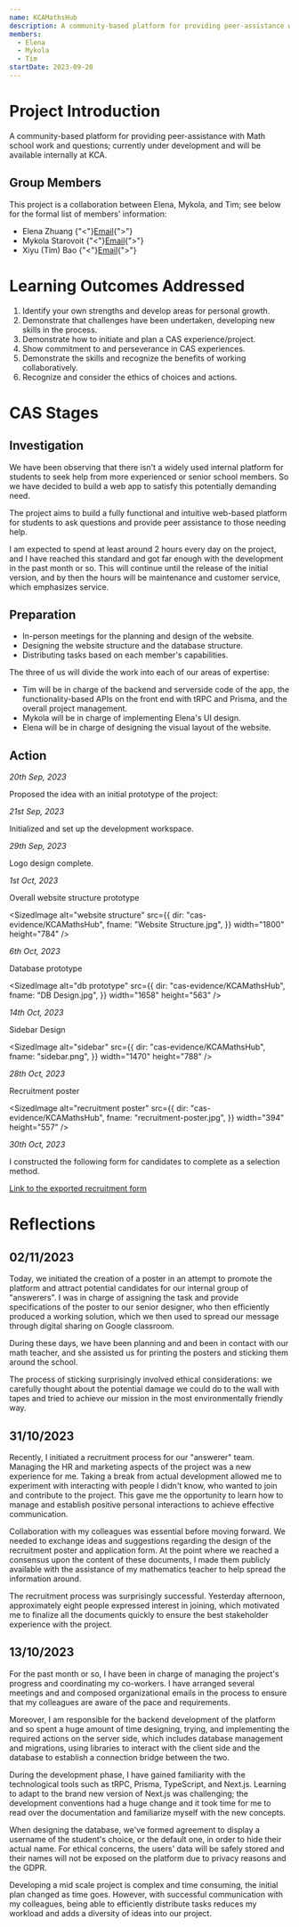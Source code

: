 ```yaml
---
name: KCAMathsHub
description: A community-based platform for providing peer-assistance with Math school work and questions; currently under development and will be available internally at KCA.
members:
  - Elena
  - Mykola
  - Tim
startDate: 2023-09-20
---
```


# Project Introduction

A community-based platform for providing peer-assistance with Math school work and questions; currently under development and will be available internally at KCA.

## Group Members

This project is a collaboration between Elena, Mykola, and Tim; see below for the formal list of members' information:

- Elena Zhuang {"<"}[Email](mailto:elena.zhu@kcpupils.org){">"}
- Mykola Starovoit {"<"}[Email](mailto:mykola.sta@kcpupils.org){">"}
- Xiyu (Tim) Bao {"<"}[Email](mailto:tim.bao@kcpupils.org){">"}

# Learning Outcomes Addressed

1. Identify your own strengths and develop areas for personal growth.
2. Demonstrate that challenges have been undertaken, developing new skills in the process.
3. Demonstrate how to initiate and plan a CAS experience/project.
4. Show commitment to and perseverance in CAS experiences.
5. Demonstrate the skills and recognize the benefits of working collaboratively.
6. Recognize and consider the ethics of choices and actions.

<CASStrandsHours creativityHours={120} activityHours={0} serviceHours={40} />

# CAS Stages

## Investigation

We have been observing that there isn't a widely used internal platform for students to seek help from more experienced or senior school members. So we have decided to build a web app to satisfy this potentially demanding need.

The project aims to build a fully functional and intuitive web-based platform for students to ask questions and provide peer assistance to those needing help.

I am expected to spend at least around 2 hours every day on the project, and I have reached this standard and got far enough with the development in the past month or so. This will continue until the release of the initial version, and by then the hours will be maintenance and customer service, which emphasizes service.

## Preparation

- In-person meetings for the planning and design of the website.
- Designing the website structure and the database structure.
- Distributing tasks based on each member's capabilities.

The three of us will divide the work into each of our areas of expertise:

- Tim will be in charge of the backend and serverside code of the app, the functionality-based APIs on the front end with tRPC and Prisma, and the overall project management.
- Mykola will be in charge of implementing Elena's UI design.
- Elena will be in charge of designing the visual layout of the website.

## Action

_20th Sep, 2023_

Proposed the idea with an initial prototype of the project:

<SizedImage
  alt="Prep"
  src="https://raw.githubusercontent.com/timthedev07/my-website/dev/assets/cas-evidence/KCAMathsHub/v1.0%20Prototype.jpg"
  width="432"
  height="576"
/>

_21st Sep, 2023_

Initialized and set up the development workspace.

<SizedImage
  alt="Prep"
  src="https://raw.githubusercontent.com/timthedev07/my-website/dev/assets/cas-evidence/KCAMathsHub/Development%20Workspace%20Setup.png"
  width="653"
  height="425"
/>

_29th Sep, 2023_

Logo design complete.

<SizedImage
  alt="Logo"
  src="https://raw.githubusercontent.com/timthedev07/my-website/dev/assets/cas-evidence/KCAMathsHub/original.png"
  width="300"
  height="300"
/>

_1st Oct, 2023_

Overall website structure prototype

<SizedImage
  alt="website structure"
  src={{
    dir: "cas-evidence/KCAMathsHub",
    fname: "Website Structure.jpg",
  }}
  width="1800"
  height="784"
/>

_6th Oct, 2023_

Database prototype

<SizedImage
  alt="db prototype"
  src={{
    dir: "cas-evidence/KCAMathsHub",
    fname: "DB Design.jpg",
  }}
  width="1658"
  height="563"
/>

_14th Oct, 2023_

Sidebar Design

<SizedImage
  alt="sidebar"
  src={{
    dir: "cas-evidence/KCAMathsHub",
    fname: "sidebar.png",
  }}
  width="1470"
  height="788"
/>

_28th Oct, 2023_

Recruitment poster

<SizedImage
  alt="recruitment poster"
  src={{
    dir: "cas-evidence/KCAMathsHub",
    fname: "recruitment-poster.jpg",
  }}
  width="394"
  height="557"
/>

_30th Oct, 2023_

I constructed the following form for candidates to complete as a selection method.

[Link to the exported recruitment form](https://drive.google.com/file/d/1kuuUkz8Cy1R_mcbv8TGLGFmHCbIW60fO/view?usp=share_link)

# Reflections

## 02/11/2023

Today, we initiated the creation of a poster in an attempt to promote the platform and attract potential candidates for our internal group of "answerers". I was in charge of assigning the task and provide specifications of the poster to our senior designer, who then efficiently produced a working solution, which we then used to spread our message through digital sharing on Google classroom.

During these days, we have been planning and and been in contact with our math teacher, and she assisted us for printing the posters and sticking them around the school.

The process of sticking surprisingly involved ethical considerations: we carefully thought about the potential damage we could do to the wall with tapes and tried to achieve our mission in the most environmentally friendly way.

## 31/10/2023

Recently, I initiated a recruitment process for our "answerer" team. Managing the HR and marketing aspects of the project was a new experience for me. Taking a break from actual development allowed me to experiment with interacting with people I didn't know, who wanted to join and contribute to the project. This gave me the opportunity to learn how to manage and establish positive personal interactions to achieve effective communication.

Collaboration with my colleagues was essential before moving forward. We needed to exchange ideas and suggestions regarding the design of the recruitment poster and application form. At the point where we reached a consensus upon the content of these documents, I made them publicly available with the assistance of my mathematics teacher to help spread the information around.

The recruitment process was surprisingly successful. Yesterday afternoon, approximately eight people expressed interest in joining, which motivated me to finalize all the documents quickly to ensure the best stakeholder experience with the project.

## 13/10/2023

For the past month or so, I have been in charge of managing the project's progress and coordinating my co-workers. I have arranged several meetings and and composed organizational emails in the process to ensure that my colleagues are aware of the pace and requirements.

Moreover, I am responsible for the backend development of the platform and so spent a huge amount of time designing, trying, and implementing the required actions on the server side, which includes database management and migrations, using libraries to interact with the client side and the database to establish a connection bridge between the two.

During the development phase, I have gained familiarity with the technological tools such as tRPC, Prisma, TypeScript, and Next.js. Learning to adapt to the brand new version of Next.js was challenging; the development conventions had a huge change and it took time for me to read over the documentation and familiarize myself with the new concepts.

When designing the database, we've formed agreement to display a username of the student's choice, or the default one, in order to hide their actual name. For ethical concerns, the users' data will be safely stored and their names will not be exposed on the platform due to privacy reasons and the GDPR.

Developing a mid scale project is complex and time consuming, the initial plan changed as time goes. However, with successful communication with my colleagues, being able to efficiently distribute tasks reduces my workload and adds a diversity of ideas into our project.
